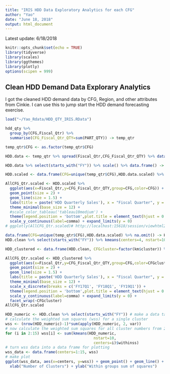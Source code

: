 ```yaml
---
title: "IRIS HDD Data Exploratory Analytics for each CFG"
author: "Yao"
date: "June 18, 2018"
output: html_document
---
```


Latest update: 6/18/2018

```r
knitr::opts_chunk$set(echo = TRUE)
library(tidyverse)
library(scales)
library(ggthemes)
library(plotly)
options(scipen = 999)
```

## Clean HDD Demand Data Explorary Analytics

I got the cleaned HDD demand data by CFG, Region, and other attributes from Cinkie. I can use this to jump start the HDD demand forecasting exercise.
```r
load("~/Yao_Rdata/HDD_QTY_IRIS.RData")
```

```r
hdd_qty %>% 
  group_by(CFG,Fiscal_Qtr) %>%
  summarise(CFG_Fiscal_Qtr_QTY=sum(PART_QTY)) -> temp_qtr

temp_qtr$CFG <- as.factor(temp_qtr$CFG)

HDD.data <- temp_qtr %>% spread(Fiscal_Qtr,CFG_Fiscal_Qtr_QTY) %>% data.frame()

HDD.data %>% select(starts_with("FY")) %>% scale() %>% data.frame() -> HDD.data.scaled

HDD.scaled <- data.frame(CFG=unique(temp_qtr$CFG),HDD.data.scaled) %>% gather(key="Fiscal_Qtr",value="CFG_Fiscal_Qtr_QTY",FY17Q1:FY19Q2)

AllCFG_Qtr.scaled <- HDD.scaled %>% 
  ggplot(aes(x=Fiscal_Qtr,y=CFG_Fiscal_Qtr_QTY,group=CFG,color=CFG)) +
  geom_point(size = 2) +
  geom_line(size = 1.5) +
  labs(title = paste('HDD Quarterly Sales'), x = "Fiscal Quarter", y = "Part Quantity") + 
  theme_minimal(base_size = 12) + 
  #scale_color_tableau('tableau10medium') + 
  theme(legend.position = 'bottom',plot.title = element_text(hjust = 0.5))+
  scale_y_continuous(label=comma) + expand_limits(y = 0)
# ggplotly(AllCFG_Qtr.scaled)# http://localhost:15618/session/viewhtml26488f61a3d/index.html
```

```r
data.frame(CFG=unique(temp_qtr$CFG),HDD.data.scaled) %>% na.omit() -> HDD.clean
HDD.clean %>% select(starts_with("FY")) %>% kmeans(centers=4, nstart=10) -> km

HDD_clustered <- data.frame(HDD.clean, CFGcluster=factor(km$cluster)) %>% gather(key="Fiscal_Qtr",value="CFG_Fiscal_Qtr_QTY",FY17Q1:FY19Q2)

AllCFG_Qtr.scaled <- HDD_clustered %>% 
  ggplot(aes(x=Fiscal_Qtr,y=CFG_Fiscal_Qtr_QTY,group=CFG,color=CFGcluster)) +
  geom_point(size = 2) +
  geom_line(size = 1.5) +
  labs(title = paste('HDD Quarterly Sales'), x = "Fiscal Quarter", y = "Part Quantity") + 
  theme_minimal(base_size = 12) + 
  scale_x_discrete(breaks = c('FY17Q1', 'FY18Q1', 'FY19Q1')) +
  theme(legend.position = 'bottom',plot.title = element_text(hjust = 0.5))+
  scale_y_continuous(label=comma) + expand_limits(y = 0) +
  facet_wrap(~CFGcluster)
AllCFG_Qtr.scaled
```

```r
HDD_numeric <- HDD.clean %>% select(starts_with("FY")) # make a data table with only the numeric measurements from iris
# calculate the weighted sum squares (wss) for a single cluster
wss <- (nrow(HDD_numeric)-1)*sum(apply(HDD_numeric, 2, var))
# now calculate the weighted sum squares for all cluster numbers from 2 to 15
for (i in 2:15) wss[i] <- sum(kmeans(HDD_numeric,
                                       nstart=10,
                                       centers=i)$withinss)
# turn wss data into a data frame for plotting
wss_data <- data.frame(centers=1:15, wss)
# make plot
ggplot(wss_data, aes(x=centers, y=wss)) + geom_point() + geom_line() +
  xlab("Number of Clusters") + ylab("Within groups sum of squares")
```


